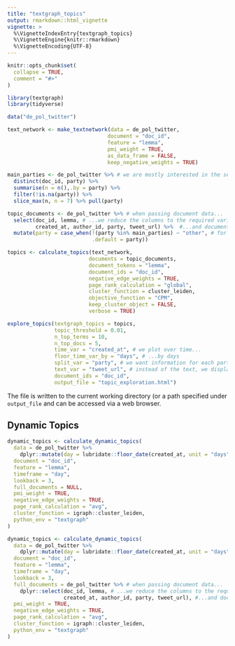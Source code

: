 ```yaml
---
title: "textgraph_topics"
output: rmarkdown::html_vignette
vignette: >
  %\VignetteIndexEntry{textgraph_topics}
  %\VignetteEngine{knitr::rmarkdown}
  %\VignetteEncoding{UTF-8}
---
```


```r
knitr::opts_chunk$set(
  collapse = TRUE,
  comment = "#>"
)
```

```r
library(textgraph)
library(tidyverse)
```

```r
data("de_pol_twitter")
```


```r
text_network <- make_textnetwork(data = de_pol_twitter,
                                document = "doc_id",
                                feature = "lemma",
                                pmi_weight = TRUE,
                                as_data_frame = FALSE,
                                keep_negative_weights = TRUE)
```

```r

main_parties <- de_pol_twitter %>% # we are mostly interested in the seven parties with the most tweets, which, unsurprisingly, are Germany's biggest parties
  distinct(doc_id, party) %>% 
  summarise(n = n(),.by = party) %>% 
  filter(!is.na(party)) %>% 
  slice_max(n, n = 7) %>% pull(party)

topic_documents <- de_pol_twitter %>% # when passing document data...
  select(doc_id, lemma, # ...we reduce the columns to the required variables...
         created_at, author_id, party, tweet_url) %>%  #...and document (not token!) metadata
  mutate(party = case_when(!(party %in% main_parties) ~ "other", # for all parties not among the big 7, we set the variable to "other"
                           .default = party))

topics <- calculate_topics(text_network,
                          documents = topic_documents,
                          document_tokens = "lemma",
                          document_ids = "doc_id",
                          negative_edge_weights = TRUE,
                          page_rank_calculation = "global",
                          cluster_function = cluster_leiden,
                          objective_function = "CPM",
                          keep_cluster_object = FALSE,
                          verbose = TRUE)
```

```r
explore_topics(textgraph_topics = topics,
               topic_threshold = 0.01,
               n_top_terms = 10,
               n_top_docs = 5,
               time_var = "created_at", # we plot over time...
               floor_time_var_by = "days", # ...by days
               split_var = "party", # we want information for each party
               text_var = "tweet_url", # instead of the text, we display the tweet URL
               document_ids = "doc_id",
               output_file = "topic_exploration.html")

```


The file is written to the current working directory (or a path specified under `output_file` and can be accessed via a web browser.


## Dynamic Topics
```r
dynamic_topics <- calculate_dynamic_topics(
  data = de_pol_twitter %>% 
    dplyr::mutate(day = lubridate::floor_date(created_at, unit = "days")),
  document = "doc_id", 
  feature = "lemma", 
  timeframe = "day", 
  lookback = 3,
  full_documents = NULL,
  pmi_weight = TRUE, 
  negative_edge_weights = TRUE, 
  page_rank_calculation = "avg",
  cluster_function = igraph::cluster_leiden,
  python_env = "textgraph"
)
```
```r
dynamic_topics <- calculate_dynamic_topics(
  data = de_pol_twitter %>% 
    dplyr::mutate(day = lubridate::floor_date(created_at, unit = "days")),
  document = "doc_id", 
  feature = "lemma", 
  timeframe = "day", 
  lookback = 3,
  full_documents = de_pol_twitter %>% # when passing document data...
    dplyr::select(doc_id, lemma, # ...we reduce the columns to the required variables...
                  created_at, author_id, party, tweet_url), #...and document (not token!) metadata
  pmi_weight = TRUE, 
  negative_edge_weights = TRUE, 
  page_rank_calculation = "avg",
  cluster_function = igraph::cluster_leiden,
  python_env = "textgraph"
)
```

